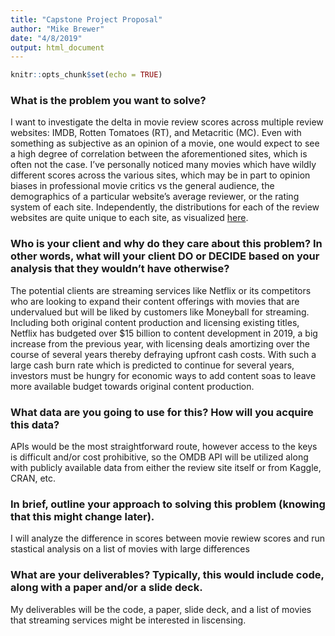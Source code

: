 ```yaml
---
title: "Capstone Project Proposal"
author: "Mike Brewer"
date: "4/8/2019"
output: html_document
---
```


```r
knitr::opts_chunk$set(echo = TRUE)
```



### What is the problem you want to solve?
I want to investigate the delta in movie review scores across multiple review websites: IMDB, Rotten Tomatoes (RT), and Metacritic (MC). Even with something as subjective as an opinion of a movie, one would expect to see a high degree of correlation between the aforementioned sites, which is often not the case. I've personally noticed many movies which have wildly different scores across the various sites, which may be in part to opinion biases in professional movie critics vs the general audience, the demographics of a particular website's average reviewer, or the rating system of each site.  Independently, the distributions for each of the review websites are quite unique to each site, as visualized [here](https://medium.freecodecamp.org/whose-reviews-should-you-trust-imdb-rotten-tomatoes-metacritic-or-fandango-7d1010c6cf19).

### Who is your client and why do they care about this problem? In other words, what will your client DO or DECIDE based on your analysis that they wouldn’t have otherwise?
The potential clients are streaming services like Netflix or its competitors who are looking to expand their content offerings with movies that are undervalued but will be liked by customers like Moneyball for streaming. Including both original content production and licensing existing titles, Netflix has budgeted over $15 billion to content development in 2019, a big increase from the previous year, with licensing deals amortizing over the course of several years thereby defraying upfront cash costs. With such a large cash burn rate which is predicted to continue for several years, investors must be hungry for economic ways to add content soas to leave more available budget towards original content production.

### What data are you going to use for this? How will you acquire this data?
APIs would be the most straightforward route, however access to the keys is difficult and/or cost prohibitive, so the OMDB API will be utilized along with publicly available data from either the review site itself or from Kaggle, CRAN, etc.

### In brief, outline your approach to solving this problem (knowing that this might change later).
I will analyze the difference in scores between movie rewiew scores and run stastical analysis on a list of movies with large differences

### What are your deliverables? Typically, this would include code, along with a paper and/or a slide deck.
My deliverables will be the code, a paper, slide deck, and a list of movies that streaming services might be interested in liscensing.
